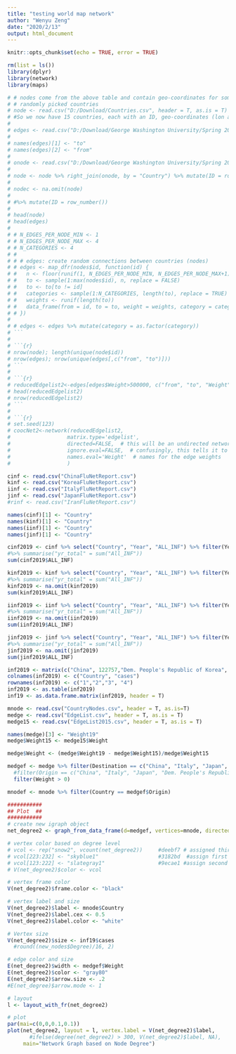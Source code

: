 ```yaml
---
title: "testing world map network"
author: "Wenyu Zeng"
date: "2020/2/13"
output: html_document
---
```


```r
knitr::opts_chunk$set(echo = TRUE, error = TRUE)
```

```r
rm(list = ls())
library(dplyr)
library(network)
library(maps)

```

```r
# # nodes come from the above table and contain geo-coordinates for some
# # randomly picked countries
# node <- read.csv("D:/Download/Countries.csv", header = T, as.is = T)
# #So we now have 15 countries, each with an ID, geo-coordinates (lon and lat) and a name. These are our graph nodes. We’ll now create some random connections (edges) between our nodes:
# 
# edges <- read.csv("D:/Download/George Washington University/Spring 2020/Network Data Science/EdgeList.csv", header = T, as.is = T)
# 
# names(edges)[1] <- "to"
# names(edges)[2] <- "from"
# 
# onode <- read.csv("D:/Download/George Washington University/Spring 2020/Network Data Science/CountryNodes.csv")
# 
# node <- node %>% right_join(onode, by = "Country") %>% mutate(ID = row_number()) %>% mutate(Country = as.factor(Country))
# 
# nodec <- na.omit(node)
# 
# #%>% mutate(ID = row_number())
# 
# head(node)
# head(edges)
# 
# # N_EDGES_PER_NODE_MIN <- 1
# # N_EDGES_PER_NODE_MAX <- 4
# # N_CATEGORIES <- 4
# # 
# # # edges: create random connections between countries (nodes)
# # edges <- map_dfr(nodes$id, function(id) {
# #   n <- floor(runif(1, N_EDGES_PER_NODE_MIN, N_EDGES_PER_NODE_MAX+1))
# #   to <- sample(1:max(nodes$id), n, replace = FALSE)
# #   to <- to[to != id]
# #   categories <- sample(1:N_CATEGORIES, length(to), replace = TRUE)
# #   weights <- runif(length(to))
# #   data_frame(from = id, to = to, weight = weights, category = categories)
# # })
# 
# # edges <- edges %>% mutate(category = as.factor(category))
# ```
# 
# ```{r}
# nrow(node); length(unique(node$id))
# nrow(edges); nrow(unique(edges[,c("from", "to")]))
# ```
# 
# ```{r}
# reducedEdgelist2<-edges[edges$Weight>500000, c("from", "to", "Weight")]
# head(reducedEdgelist2) 
# nrow(reducedEdgelist2)
# ```
# 
# ```{r}
# set.seed(123)
# coocNet2<-network(reducedEdgelist2,
#                  matrix.type='edgelist',
#                  directed=FALSE,  # this will be an undirected network
#                  ignore.eval=FALSE,  # confusingly, this tells it to include edge weights
#                  names.eval='Weight'  # names for the edge weights
#                  )
```

```r
cinf <- read.csv("ChinaFluNetReport.csv")
kinf <- read.csv("KoreaFluNetReport.csv")
iinf <- read.csv("ItalyFluNetReport.csv")
jinf <- read.csv("JapanFluNetReport.csv")
#rinf <- read.csv("IranFluNetReport.csv")
```

```r
names(cinf)[1] <- "Country"
names(kinf)[1] <- "Country"
names(iinf)[1] <- "Country"
names(jinf)[1] <- "Country"
```
```r
cinf2019 <- cinf %>% select("Country", "Year", "ALL_INF") %>% filter(Year == 2019) 
#%>% summarise("yr_total" = sum("All_INF"))
sum(cinf2019$ALL_INF)

```

```r
kinf2019 <- kinf %>% select("Country", "Year", "ALL_INF") %>% filter(Year == 2019) 
#%>% summarise("yr_total" = sum("All_INF"))
kinf2019 <- na.omit(kinf2019)
sum(kinf2019$ALL_INF)

```

```r
iinf2019 <- iinf %>% select("Country", "Year", "ALL_INF") %>% filter(Year == 2019) 
#%>% summarise("yr_total" = sum("All_INF"))
iinf2019 <- na.omit(iinf2019)
sum(iinf2019$ALL_INF)
```

```r
jinf2019 <- jinf %>% select("Country", "Year", "ALL_INF") %>% filter(Year == 2019) 
#%>% summarise("yr_total" = sum("All_INF"))
jinf2019 <- na.omit(jinf2019)
sum(jinf2019$ALL_INF)
```

```r
inf2019 <- matrix(c("China", 122757,"Dem. People's Republic of Korea", 271,"Italy", 6361,"Japan",9525),ncol=2,byrow=TRUE)
colnames(inf2019) <- c("Country", "cases")
rownames(inf2019) <- c("1","2","3", "4")
inf2019 <- as.table(inf2019)
inf19 <- as.data.frame.matrix(inf2019, header = T)
```

```r
mnode <- read.csv("CountryNodes.csv", header = T, as.is=T)
medge <- read.csv("EdgeList.csv", header = T, as.is = T)
medge15 <- read.csv("EdgeList2015.csv", header = T, as.is = T)
```

```r
names(medge)[3] <- "Weight19"
medge$Weight15 <- medge15$Weight
```

```r
medge$Weight <- (medge$Weight19 - medge$Weight15)/medge$Weight15
```

```r
medgef <- medge %>% filter(Destination == c("China", "Italy", "Japan", "Dem. People's Republic of Korea")) %>%
  #filter(Origin == c("China", "Italy", "Japan", "Dem. People's Republic of Korea")) %>%
  filter(Weight > 0)
```

```r
mnodef <- mnode %>% filter(Country == medgef$Origin)
```

```r
###########
## Plot  ##
###########
# create new igraph object
net_degree2 <- graph_from_data_frame(d=medgef, vertices=mnode, directed=T)

# vertex color based on degree level
# vcol <- rep("snow2", vcount(net_degree2))     #deebf7 # assigned third degree very light blue to top 101 - 232 countries
# vcol[223:232] <- "skyblue1"                   #3182bd  #assign first degree dark blue to top ten countries
# vcol[123:222] <- "slategray1"                 #9ecae1 #assign second degree light blue to top 11-100 countries
# V(net_degree2)$color <- vcol

# vertex frame color
V(net_degree2)$frame.color <- "black"

# vertex label and size
V(net_degree2)$label <- mnode$Country
V(net_degree2)$label.cex <- 0.5
V(net_degree2)$label.color <- "white"

# Vertex size
V(net_degree2)$size <- inf19$cases
  #round((new_nodes$Degree)/16, 2)

# edge color and size
E(net_degree2)$width <- medgef$Weight
E(net_degree2)$color <- "gray80"
E(net_degree2)$arrow.size <- .2
#E(net_degree)$arrow.mode <- 1

# layout
l <- layout_with_fr(net_degree2)

# plot
par(mai=c(0,0,0.1,0.1))
plot(net_degree2, layout = l, vertex.label = V(net_degree2)$label,
       #ifelse(degree(net_degree2) > 300, V(net_degree2)$label, NA), 
     main="Network Graph based on Node Degree")

```


